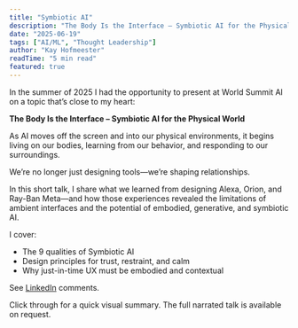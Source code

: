 ```yaml
---
title: "Symbiotic AI"
description: "The Body Is the Interface – Symbiotic AI for the Physical World"
date: "2025-06-19"
tags: ["AI/ML", "Thought Leadership"]
author: "Kay Hofmeester"
readTime: "5 min read"
featured: true
---
```


In the summer of 2025 I had the opportunity to present at World Summit AI on a topic that’s close to my heart:

**The Body Is the Interface – Symbiotic AI for the Physical World**

As AI moves off the screen and into our physical environments, it begins living on our bodies, learning from our behavior, and responding to our surroundings.

We’re no longer just designing tools—we’re shaping relationships.

In this short talk, I share what we learned from designing Alexa, Orion, and Ray-Ban Meta—and how those experiences revealed the limitations of ambient interfaces and the potential of embodied, generative, and symbiotic AI.

I cover:
- The 9 qualities of Symbiotic AI
- Design principles for trust, restraint, and calm
- Why just-in-time UX must be embodied and contextual

See [LinkedIn](https://www.linkedin.com/posts/kayhofmeester_the-body-is-the-interface-symbiotic-ai-activity-7343299425571696640-NOyW?utm_source=share&utm_medium=member_desktop&rcm=ACoAAAAYYQYBmaVf-bEZu8panET3a-P1pxmsqEE) comments.

Click through for a quick visual summary. The full narrated talk is available on request.
<br />

<SimplePDFViewer 
  src="/pdfs/Hofmeester_WorldSummitAI05.pdf" 
  width="1" 
  height="470px" 
/>